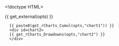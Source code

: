 <!doctype HTML>
<html>
  <head>
    
    {{ get_external(opts) }}
    
  </head>
  
  <body>
      <div id=chart1>
      {{ paste0(get_rCharts_Cumul(opts,"chart1")) }}
      <div id=chart2>
      {{ get_rCharts_Drawdowns(opts,"chart2") }}
      </div>
  </body>
</html>